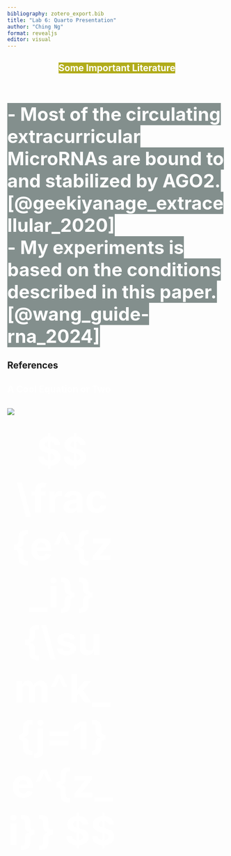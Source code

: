 ---
bibliography: zotero_export.bib
title: "Lab 6: Quarto Presentation"
author: "Ching Ng"
format: revealjs
editor: visual
---
## [Some Important Literature]{style="text-align: center;color:white;background-color:#b1ac1b;"} {background-image="dna.png" style="text-align: center"}

<b style="color:white; font-size:42px;background-color:#838f8d;"> <br> - Most of the circulating extracurricular MicroRNAs are bound to and stabilized by AGO2. [@geekiyanage_extracellular_2020] <br> - My experiments is based on the conditions described in this paper. [@wang_guide-rna_2024] </b>

## References

::: {#refs}
:::

## [A Cool Equation or Two]{style="color:white;"} {background-image="dna_wireframe.png"}

::: {.column width="50%"}
![](softmax_y_component_on_xy_plane.jpg){fig-cap="Some not related image"}
:::

::: {.column width="50%"}
<b style="color:white; font-size:90px;"> $$
\frac{e^{z_i}}{\sum^k_{j=1}e^{z_i}} 
$$ </b>
:::
